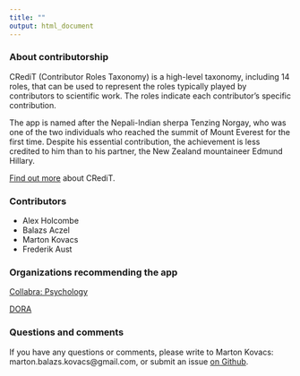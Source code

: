 ```yaml
---
title: ""
output: html_document
---
```


### About contributorship

CRediT (Contributor Roles Taxonomy) is a high-level taxonomy, including 14 roles, that can be used to represent the roles typically played by contributors to scientific work. The roles indicate each contributor’s specific contribution.

The app is named after the Nepali-Indian sherpa Tenzing Norgay, who was one of the two individuals who reached the summit of Mount Everest for the first time. Despite his essential contribution, the achievement is less credited to him than to his partner, the New Zealand mountaineer Edmund Hillary.

[Find out more](http://credit.niso.org/) about CRediT.


### Contributors
- Alex Holcombe
- Balazs Aczel
- Marton Kovacs
- Frederik Aust

### Organizations recommending the app
[Collabra: Psychology](https://www.collabra.org/)

[DORA](https://sfdora.org/resource-library/?_resource_type=tools)

### Questions and comments

If you have any questions or comments, please write to Marton Kovacs: marton.balazs.kovacs@gmail.com, or submit an issue [on Github](https://github.com/marton-balazs-kovacs/tenzing).
